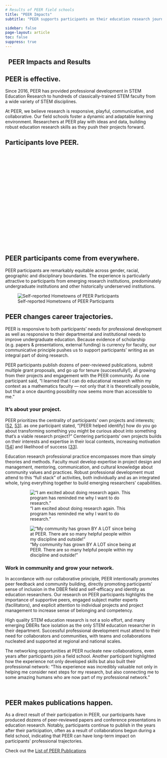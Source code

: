 ```yaml
---
# Results of PEER field schools
title: "PEER Impacts"
subtitle: "PEER supports participants on their education research journeys"

sidebar: false
page-layout: article
toc: false
suppress: true
---
```


<!-- Welcome to PEER! -->
::: {.column-screen .quarto-listing .quarto-listing-container-grid }
::: {.list .grid .quarto-listing-cols-2 .bg-info-light}
::: {.g-col-1 style="padding-left:10px;"}

# PEER Impacts and Results

:::

::: {.g-col-1 style="padding-right:10px;"}

## PEER is effective.

Since 2016, PEER has provided professional development in STEM Education Research to hundreds of classically-trained STEM faculty from a wide variety of STEM disciplines.

At PEER, we believe research is responsive, playful, communicative, and collaborative. Our field schools foster a dynamic and adaptable learning environment. Researchers at PEER play with ideas and data, building robust education research skills as they push their projects forward.

:::

:::

:::


## Participants love PEER.

```{=HTML}

<!-- Needed to render the images, else avatars break -->

<img src="../images/avatars/avatar01.png" hidden>
<img src="../images/avatars/avatar02.png" hidden>
<img src="../images/avatars/avatar03.png" hidden>
<img src="../images/avatars/avatar04.png" hidden>
<img src="../images/avatars/avatar05.png" hidden>
<img src="../images/avatars/avatar06.png" hidden>
<img src="../images/avatars/avatar07.png" hidden>
<img src="../images/avatars/avatar08.png" hidden>
<img src="../images/avatars/avatar09.png" hidden>
<img src="../images/avatars/avatar10.png" hidden>
<img src="../images/avatars/avatar11.png" hidden>
<img src="../images/avatars/avatar12.png" hidden>
<img src="../images/avatars/avatar13.png" hidden>
<img src="../images/avatars/avatar14.png" hidden>
<img src="../images/avatars/avatar15.png" hidden>

<!DOCTYPE html>
<html lang="en">
<head>
    <meta charset="UTF-8">
    <meta name="viewport" content="width=device-width, initial-scale=1.0">
    <title>Responsive Carousel</title>

    <style>
        @media only screen and (min-width: 1201px) {
            #carouselFrame {
                width: 100%;
                height: 410px; /* Adjust height as needed */
            }
        }

        @media only screen and (max-width: 1200px) {
            #carouselFrame {
                width: min(400px, 100%);
                max-width: 100%;
                height: 300px; /* Adjust height as needed */
            }
        }
    </style>

</head>
<body>

    <div align="center">
        <script>
        window.onload = function() {
            var iframe = document.getElementById('carouselFrame');
            var screenWidth = window.innerWidth;

            if (screenWidth >= 1201) {
            iframe.src = '../testimonial-carousel-wide.html';
            } else {
            iframe.src = '../testimonial-carousel-mobile.html';
            }
            console.log(iframe.src)
        };
        </script>

        <iframe id="mobileCarouselLoader" frameborder="0" scrolling="no" src="../testimonial-carousel-mobile.html" hidden></iframe>

        <iframe id="wideCarouselLoader" frameborder="0" scrolling="no" src="../testimonial-carousel-wide.html" hidden></iframe>

        
        <iframe id="carouselFrame" frameborder="0" scrolling="no"></iframe>
    </div>
</body>
</html>


```
:::{.column-screen .bg-info-light}

## PEER participants come from everywhere.

PEER participants are remarkably equitable across gender, racial, geographic and disciplinary boundaries.  The experience is particularly attractive to participants from emerging research institutions, predominately undergraduate institutions and other historically underserved institutions.  

:::{.text-center}
![Self-reported Hometowns of PEER Participants](../images/peer-participant-field-school-map.png)
:::


## PEER changes career trajectories.

PEER is responsive to both participants’ needs for professional development as well as responsive to their departmental and institutional needs to improve undergraduate education. Because evidence of scholarship (e.g. papers & presentations, external funding) is currency for faculty, our communicative principle pushes us to support participants’ writing as an integral part of doing research.

PEER participants publish dozens of peer-reviewed publications, submit multiple grant proposals, and go up for tenure (successfully!), all growing from their projects and engagement with the PEER community. As one participant said, “I learned that I can do educational research within my context as a mathematics faculty — not only that it is theoretically possible, but that a once daunting possibility now seems more than accessible to me.”

::: {.list .grid .quarto-listing-cols-2 .bg-info-light}
::: {.g-col-1}

### It's about your project.

PEER prioritizes the centrality of participants’ own projects and interests; [[52](https://quod.lib.umich.edu/cgi/p/pod/dod-idx/developmental-models-of-faculty-careers-a-critique.pdf?c=tia;idno=17063888.0006.005;format=pdf), [53](https://www.jstor.org/stable/3446263)]. as one participant stated, “[PEER helped identify] how do you go about transforming something you might be curious about into something that’s a viable research project?” Centering participants’ own projects builds on their interests and expertise in their local contexts, increasing motivation [[54](https://psycnet.apa.org/record/2000-13324-007)] and likelihood of success [[33](https://journals.aps.org/prper/abstract/10.1103/PhysRevPhysEducRes.16.020105)]. 

Education research professional practice encompasses more than simply theories and methods. Faculty must develop expertise in project design and management, mentoring, communication, and cultural knowledge about community values and practices. Robust professional development must attend to this “full stack” of activities, both individually and as an integrated whole, tying everything together to build emerging researchers’ capabilities.

:::

::: {.g-col-1 .text-center style="margin-left:40px;margin-right:40px;"}

!["I am excited about doing research again. This program has reminded me why I want to do research."](../images/action-shots/action1.png){.rounded .font-weight-bold}

:::
:::

::: {.list .grid .quarto-listing-cols-2 .bg-info-light}

::: {.g-col-1 .text-center style="margin-left:40px;margin-right:40px;"}

!["My community has grown BY A LOT since being at PEER. There are so many helpful people within my discipline and outside!"](../images/action-shots/action2.png){.rounded .font-weight-bold}

:::

::: {.g-col-1}

### Work in community and grow your network.

In accordance with our collaborative principle, PEER intentionally promotes peer feedback and community building, directly promoting participants’ sense of inclusion in the DBER field and self-efficacy and identity as education researchers. Our research on PEER participants highlights the importance of supportive peers, engaged subject matter experts (facilitators), and explicit attention to individual projects and project management to increase sense of belonging and competency. 

High quality STEM education research is not a solo effort, and many emerging DBERs face isolation as the only STEM education researcher in their department. Successful professional development must attend to their need for collaborators and communities, with teams and collaborations nucleated and supported at regional and national scales.

The networking opportunities at PEER nucleate new collaborations, even years after participants join a field school.  Another participant highlighted how the experience not only developed skills but also built their professional network: “This experience was incredibly valuable not only in helping me consider next steps for my research, but also connecting me to some amazing humans who are now part of my professional network.”

:::

:::
:::

&nbsp;  

## PEER makes publications happen.

 As a direct result of their participation in PEER, our participants have produced dozens of peer-reviewed papers and conference presentations in education research.  Notably, participants continue to publish in the years after their participation, often as a result of collaborations begun during a field school, indicating that PEER can have long-term impact on participants’ professional trajectories.   



:::{.callout-note collapse="false"}
Check out the [List of PEER Publications](https://www.rit.edu/castle/sites/rit.edu.castle/files/images/10-09-20_Compiled%20PEER%20Pubs_Pres%20.pdf)
:::